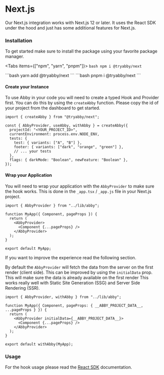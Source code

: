 
# Next.js

Our Next.js integration works with Next.js 12 or later. It uses the React SDK under the hood and just has some additional features for Next.js.

### Installation

To get started make sure to install the package using your favorite package manager.

<Tabs items={["npm", "yarn", "pnpm"]}>
  <Tab>
    ```bash
    npm i @tryabby/next
    ```
    </Tab>

  <Tab>
    ```bash
    yarn add @tryabby/next
    ```
</Tab>
  <Tab>
    ```bash
    pnpm i @tryabby/next 
    ```
    </Tab>
</Tabs>

#### Create your Instance

To use Abby in your code you will need to create a typed Hook and Provider first. You can do this by using the `createAbby` function.
Please copy the id of your project from the dashboard to get started.

```tsx
import { createAbby } from "@tryabby/next";

const { AbbyProvider, useAbby, withAbby } = createAbby({
  projectId: "<YOUR_PROJECT_ID>",
  currentEnvironment: process.env.NODE_ENV,
  tests: {
    test: { variants: ["A", "B"] },
    footer: { variants: ["dark", "orange", "green"] },
    // ... your tests
  },
  flags: { darkMode: "Boolean", newFeature: "Boolean" },
});
```

#### Wrap your Application

You will need to wrap your application with the `AbbyProvider` to make sure the hook works.
This is done in the `_app.tsx` / `_app.js` file in your Next.js project.

```tsx
import { AbbyProvider } from "../lib/abby";

function MyApp({ Component, pageProps }) {
  return (
    <AbbyProvider>
      <Component {...pageProps} />
    </AbbyProvider>
  );
}

export default MyApp;
```

<Callout type="info" emoji="💡">
  If you want to improve the experience read the following section.
</Callout>

By default the `AbbyProvider` will fetch the data from the server on the first render (client side). This can be improved by using the `initialData` prop. This will make sure the data is already available on the first render
This works really well with Static Site Generation (SSG) and Server Side Rendering (SSR).

```tsx /withAbby(MyApp)/
import { AbbyProvider, withAbby } from "../lib/abby";

function MyApp({ Component, pageProps: { __ABBY_PROJECT_DATA__, ...pageProps } }) {
  return (
    <AbbyProvider initialData={__ABBY_PROJECT_DATA__}>
      <Component {...pageProps} />
    </AbbyProvider>
  );
}

export default withAbby(MyApp);
```

### Usage

For the hook usage please read the [React SDK](/integrations/react#usage) documentation.
